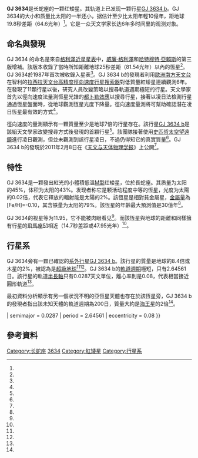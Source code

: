 {{noteTA
|1=zh-cn:格利泽; zh-tw:葛利斯; zh-hk:格利澤;
|2= zh-cn:斯皮策空间望远镜; zh-tw:史匹哲太空望遠鏡;
|G1=天文学
}}
{{Starbox begin
| name = GJ 3634
}}
{{Starbox observe
| epoch = J2000
| equinox = <!--Equinox of coordinates (defaults to epoch)-->
| constell = [[長蛇座|長蛇座]]
| ra = {{RA|10|58|35}}
| dec = {{DEC|-31|08|39}}
| appmag_v = 11.95<ref name=EPE />
}}
{{Starbox detail
| source              =   <!--[source url]-->
| mass                =   0.45 (± 0.05)<ref name=EPE />
| radius              =   0.43 (±0.03)<ref name=EPE />
| luminosity          =   0.20<ref name=Bonfils2011 />
| luminosity_bolometric = <!--Luminosity (in solar luminosities), bolometric-->
| luminosity_visual   =   <!--Luminosity (in solar luminosities), visual (V)-->
| temperature         =   <!--Temperature (in kelvins)-->
| metal               = [Fe/H] =  -0.10<ref name=Bonfils2011 />
| age_gyr             =   > 3<ref name=Bonfils2011 />
}}
{{Starbox astrometry
|prop_mo_ra=-564.5{{r|Riedel2010}}
|prop_mo_dec=-90.4{{r|Riedel2010}}
|parallax=50.55
|p_error=1.55
|parallax_footnote={{r|Riedel2010}}
}}
{{Starbox catalog
| names=[[Luyten-Palomar_proper_motion_catalogue|LP]] 905-36<br/>[[Luyten_Half-Second_Catalogue|LHS]] 2335<br/>[[Two_Micron_All-Sky_Survey|2MASS]] J10583513-3108382
}}
{{Starbox reference
|Simbad=GJ_3634
}}
{{Starbox end}}
'''GJ 3634'''是长蛇座的一颗红矮星。其轨道上已发现一颗行星[[GJ_3634_b|GJ 3634 b]]。GJ 3634的大小和质量比太阳的一半还小，据估计至少比太阳年輕10億年，距地球19.8秒差距（64.6光年）<ref name=Riedel2010 />。它是一众天文学家长达6年多时间里的观测对象。 

==命名與發現==
GJ 3634 的命名是來自[[格利泽近星星表|格利泽近星星表]]中，[[威廉·格利澤|威廉·格利澤]]和[[哈特穆特·亞賴斯|哈特穆特·亞賴斯]]的第三版增補。該版本收錄了當時所知距離地球25秒差距（81.54光年）以內的恆星<ref name=Goddard />。GJ 3634於1987年首次被收錄入星表<ref name=Bonfils2011 />。GJ 3634 b的發現者利用[[歐洲南方天文台|歐洲南方天文台]]在智利的[[拉西拉天文台|拉西拉天文台]][[高精度徑向速度行星搜索器|高精度徑向速度行星搜索器]]對低質量紅矮星連續觀測6年。在發現了11顆行星以後，研究人員改變策略以搜尋軌道週期極短的行星。天文學家首先以徑向速度法量測恆星光譜的[[都卜勒效應|都卜勒效應]]以搜尋行星，接著以凌日法檢測行星通過恆星盤面時，從地球觀測恆星光度下降量。徑向速度量測將可幫助確認潛在凌日恆星最有效的方式<ref name=Bonfils2011 />。

徑向速度的量測顯示有一顆質量至少是地球7倍的行星存在。該行星[[GJ_3634_b|GJ 3634 b]]是該組天文學家改變搜尋方式後發現的首顆行星<ref name=Bonfils2011 />。該團隊接著使用[[史匹哲太空望遠鏡|史匹哲太空望遠鏡]]進行凌日觀測，但並未觀測到該行星凌日，不過仍得知它的真實質量<ref name=Bonfils2011 />。GJ 3634 b的發現於2011年2月8日在《[[天文与天体物理学报|天文与天体物理学报]]》上公開<ref name=Bonfils2011 />。

==特性==
GJ 3634是一颗發出紅光的小體積低溫[[光譜類型|M型]]红矮星，位於長蛇座。其质量为太阳的45%，体积为太阳的43%。发现者称它是颗活动程度中等的恆星，光度为太陽的0.02倍，代表它釋放的輻射能是太陽的2%。該恆星是相對貧金屬星，[[金屬量|金屬量]]為 [Fe/H]=-0.10，其含铁量为太阳的79%。該恆星的年齡最大預測值是30億年<ref name=Bonfils2011 />。

GJ 3634的视星等为11.95，它不能被肉眼看见<ref name=EPE />。而該恆星與地球的距離和同樣擁有行星的[[飛馬座51|飛馬座51]]相近（14.7秒差距或47.95光年）<ref name=51Pegasi />。

==行星系==
GJ 3634旁有一顆已確認的[[系外行星|系外行星]][[GJ_3634_b|GJ 3634 b]]。該行星的質量是地球的8.4倍或木星的2%，被認為是[[超級地球|超級地球]]<ref name=Bonfils2011 /><ref name=EPE />。GJ 3634 b的[[軌道週期|軌道週期]]極短，只有2.64561日。該行星的軌道[[半長軸|半長軸]]只有0.0287天文單位，離心率則是0.08，代表相當接近圓形軌道<ref name=EPE />。

最初資料分析顯示有另一個狀況不明的亞恆星天體也存在於該恆星旁，GJ 3634 b的發現者指出該未知天體的軌道週期為200日，質量大約是[[海王星|海王星]]的2倍<ref name=Bonfils2011 />。

{{OrbitboxPlanet begin
| table_ref = <ref name=EPE />
}}
{{OrbitboxPlanet
| exoplanet = [[GJ_3634_b|b]]
| mass = <!--Mass of the planet, in Jupiter masses (can use mass_earth instead)-->
| mass_earth = 8.4 {{±|4.0|1.5}}
| semimajor = 0.0287
| period = 2.64561
| eccentricity = 0.08
}}
{{Orbitbox end}}


==參考資料==

{{reflist|refs=

<ref name=EPE>{{cite web |url=http://www.exoplanet.eu/star.php?st=GJ+3634 |title=Notes for star GJ 3634 |author=Jean Schneider |year=2011 |work= |publisher=[[太陽系外行星百科|Extrasolar Planets Encyclopaedia]] |accessdate=8 April 2011 |archive-date=2012-08-12 |archive-url=https://www.webcitation.org/69rcf11vw?url=http://exoplanet.eu/catalog/?f=%27GJ%203634%27+in+name |dead-url=no }}</ref>

<ref name=Bonfils2011>{{cite journal |last1=Bonfils |first1=Xavier |last2=Gillon |first2=Michael |year=2011 |title=A short-period super-Earth orbiting the M2.5 dwarf GJ 3634: Detection with Harps velocimetry and transit search with Spitzer photometry |journal=[[天文与天体物理学报|Astronomy and Astrophysics]] |volume= |issue= |pages= |publisher=[[欧洲南方天文台|European Southern Observatory]] |doi=  10.1051/0004-6361/201015981|arxiv=1102.1420 |bibcode = 2011yCat..35289111B }}</ref>

<ref name=Goddard>{{cite web |url=http://heasarc.gsfc.nasa.gov/W3Browse/star-catalog/cns3.html |title=CNS3 - Gliese Catalog of Nearby Stars, 3rd Edition |author=Browse Software Development Team |date=12 May 2011 |work=[[高能天文物理科學資料研究中心|High Energy Astrophysics Science Archive Research Center]] at [[戈达德太空飞行中心|Goddard Space Flight Center]] |publisher=[[NASA|NASA]] |accessdate=3 June 2011 |archive-date=2021-03-24 |archive-url=https://web.archive.org/web/20210324222506/https://heasarc.gsfc.nasa.gov/W3Browse/star-catalog/cns3.html |dead-url=no }}</ref>

<ref name=51Pegasi>{{cite web |url=http://www.exoplanet.eu/planet.php?p1=51+Peg&p2=b |title=Notes for Planet 51 Peg b |author=Jean Schneider |year=2010 |work= |publisher=Extrasolar Planets Encyclopaedia |accessdate=3 June 2011 |archive-date=2012-06-02 |archive-url=https://web.archive.org/web/20120602075627/http://exoplanet.eu/planet.php?p1=51+Peg&p2=b |dead-url=no }}</ref>

<ref name="Riedel2010">Riedel, Adric R.; Subasavage, John P.; Finch, Charlie T.; Jao, Wei-Chun; Henry, Todd J.; Winters, Jennifer G.; Brown, Misty A.; Ianna, Philip A.; Costa, Edgardo; Mendez, Rene A. (2010). "The Solar Neighborhood. XXII. Parallax Results from the CTIOPI 0.9 m Program: Trigonometric Parallaxes of 64 Nearby Systems with 0.′′5 ≤ μ ≤ 1.′′0 yr−1 (SLOWMO Sample)". [[天文期刊|The Astronomical Journal]] 140 (3): 897–911. [[arXiv|arXiv]]:[http://arxiv.org/abs/1008.0648 1008.0648] {{Wayback|url=http://arxiv.org/abs/1008.0648 |date=20210125064722 }}. [[Bibcode|Bibcode]]:[http://adsabs.harvard.edu/abs/2010AJ....140..897R] {{Wayback|url=http://adsabs.harvard.edu/abs/2010AJ....140..897R |date=20190608162025 }} 2010AJ....140..897R. [[doi|doi]]:[http://iopscience.iop.org/1538-3881/140/3/897/ 10.1088/0004-6256/140/3/897]</ref>
}}

{{位于60-65光年范围内的恒星系统}}
[[Category:长蛇座|Category:长蛇座]]
[[Category:格利泽和GJ天体|3634]]
[[Category:紅矮星|Category:紅矮星]]
[[Category:行星系|Category:行星系]]